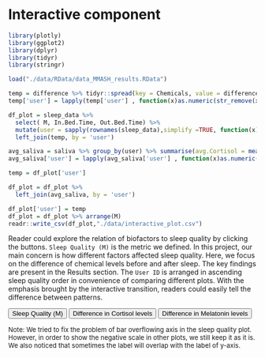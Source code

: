 # Interactive component

```r
library(plotly)
library(ggplot2)
library(dplyr)
library(tidyr)
library(stringr)

load("./data/RData/data_MMASH_results.RData")

temp = difference %>% tidyr::spread(key = Chemicals, value = difference)
temp['user'] = lapply(temp['user'] , function(x)as.numeric(str_remove(x, "user_")))

df_plot = sleep_data %>% 
  select( M, In.Bed.Time, Out.Bed.Time) %>% 
  mutate(user = sapply(rownames(sleep_data),simplify =TRUE, function(x)as.numeric(stringr::str_remove(x, "user_")))) %>% 
  left_join(temp, by = 'user')

avg_saliva = saliva %>% group_by(user) %>% summarise(avg.Cortisol = mean(Cortisol.NORM), avg.Melatonin = mean(Melatonin.NORM))
avg_saliva['user'] = lapply(avg_saliva['user'] , function(x)as.numeric(str_remove(x, "user_")))

temp = df_plot['user']

df_plot = df_plot %>% 
  left_join(avg_saliva, by = 'user')

df_plot['user'] = temp
df_plot = df_plot %>% arrange(M)
readr::write_csv(df_plot,"./data/interactive_plot.csv")
```

Reader could explore the relation of biofactors to sleep quality by clicking the buttons. `Sleep Quality (M)` is the metric we defined. In this project, our main concern is how different factors affected sleep quality. Here, we focus on the difference of chemical levels before and after sleep. The key findings are present in the Results section. The `User ID` is arranged in ascending sleep quality order in convenience of comparing different plots. With the emphasis brought by the interactive transition, readers could easily tell the difference between patterns.

<meta charset="utf-8">
          
<!-- Load d3.js -->

<script src="https://d3js.org/d3.v7.js"></script>
<script src="https://colorbrewer2.org/export/colorbrewer.js"></script>

<!-- Add 2 buttons -->
<button onclick="update('M')">Sleep Quality (M)</button>
<button onclick="update('Cortisol.NORM')">Difference in Cortisol levels</button>
<button onclick="update('Melatonin.NORM')">Difference in Melatonin levels</button>

<!-- Create a div where the graph will take place -->
<div id="my_dataviz"></div>
<script>

// set the dimensions and margins of the graph
const margin = {top: 30, right: 30, bottom: 70, left: 60},
    width = 460 - margin.left - margin.right,
    height = 400 - margin.top - margin.bottom;
    
// append the svg object to the body of the page
var svg = d3.select("#my_dataviz")
  .append("svg")
    .attr("width", width + margin.left + margin.right)
    .attr("height", height + margin.top + margin.bottom)
  .append("g")
    .attr("transform", `translate(${margin.left},${margin.top})`);
    
// Initialize the X axis
const x = d3.scaleBand()
  .range([ 0, width ])
  .padding(0.2);
  
const xAxis = svg.append("g")
  .attr("transform", `translate(0,${height})`);
// Initialize the Y axis
const y = d3.scaleLinear()
  .range([ height, -1]);
  
const yAxis = svg.append("g")
  .attr("class", "myYaxis");
  
<!-- // Initialize the color scale -->
<!-- const colorScale = d3.scaleQuantize().range(colorbrewer.Blues[7]); -->

// text label for the x axis
svg.append("text")             
    .attr("transform",
          "translate(" + (width/2) + " ," + 
                         (height + margin.top + 20) + ")")
    .style("text-anchor", "middle")
    .text("User ID");
    
// text label for the y axis
svg.append("text")
    .attr("transform", "rotate(-90)")
    .attr("y", 0 - margin.left)
    .attr("x",0 - (height / 2))
    .attr("dy", "1em")
    .style("text-anchor", "middle")
    .text("Value");  

// A function that create / update the plot for a given variable:
function update(selectedVar) {

  // Parse the Data
  d3.csv("https://raw.githubusercontent.com/Shruti-Kaushal/MultilevelSleepAnalysis/main/data/interactive_plot.csv").then( function(data) {
  
  console.log(data);
  
  // X axis
  x.domain(data.map(d => d.user));
  xAxis.transition().duration(1000).call(d3.axisBottom(x));
  
  // Add Y axis
  y.domain([d3.min(data, d => +d[selectedVar]), d3.max(data, d => +d[selectedVar]) ]);
  yAxis.transition().duration(1000).call(d3.axisLeft(y));
  
  <!-- // Add color -->
  <!-- colorScale.domain([0, d3.max(data, d => d.M)]); -->
  
  // variable u: map data to existing bars
  const u = svg.selectAll("rect")
    .data(data);
  // update bars
  u.join("rect")
    .transition()
    .duration(1000)
      .attr("x", d => x(d.user))
      .attr("y", function(d) { return y(Math.max(0, d[selectedVar])); })
      .attr("width", x.bandwidth())
      .attr("height", function(d) { return Math.abs(y(d[selectedVar]) - y(0)); })
      .attr("fill", d => colorScale(d['M']));
    
    
  });
}
// Initialize plot
update('M')
</script>

<font size="2">
Note: We tried to fix the problem of bar overflowing axis in the sleep quality plot. However, in order to show the negative scale in other plots, we still keep it as it is. We also noticed that sometimes the label will overlap with the label of y-axis. 
</font>
